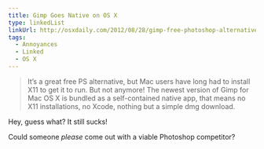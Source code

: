```yaml
---
title: Gimp Goes Native on OS X
type: linkedList
linkUrl: http://osxdaily.com/2012/08/28/gimp-free-photoshop-alternative-mac-os-x/
tags:
  - Annoyances
  - Linked
  - OS X
---
```


> It’s a great free PS alternative, but Mac users have long had to install X11 to get it to run. But not anymore! The newest version of Gimp for Mac OS X is bundled as a self-contained native app, that means no X11 installations, no Xcode, nothing but a simple dmg download.

Hey, guess what? It still sucks!

Could someone _please_ come out with a viable Photoshop competitor?
